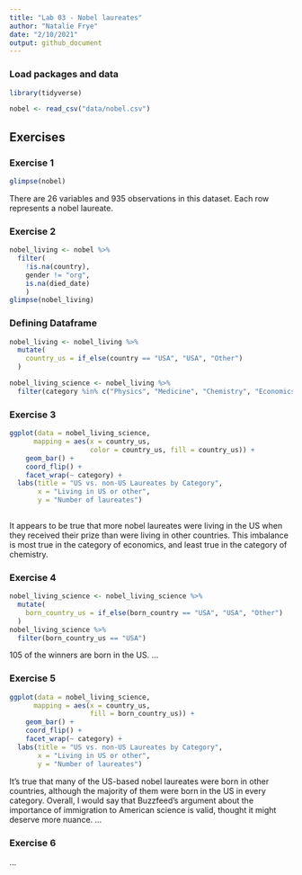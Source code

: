 ```yaml
---
title: "Lab 03 - Nobel laureates"
author: "Natalie Frye"
date: "2/10/2021"
output: github_document
---
```


### Load packages and data

```r
library(tidyverse) 
```

```r
nobel <- read_csv("data/nobel.csv")
```

## Exercises

### Exercise 1

```r
glimpse(nobel)
```

There are 26 variables and 935 observations in this dataset. Each row represents a nobel laureate. 

### Exercise 2

```r
nobel_living <- nobel %>%
  filter(
    !is.na(country),
    gender != "org",
    is.na(died_date)
    )
glimpse(nobel_living)
```

### Defining Dataframe

```r
nobel_living <- nobel_living %>%
  mutate(
    country_us = if_else(country == "USA", "USA", "Other")
  ) 
```

```r
nobel_living_science <- nobel_living %>%
  filter(category %in% c("Physics", "Medicine", "Chemistry", "Economics"))
```
### Exercise 3
```r
ggplot(data = nobel_living_science, 
      mapping = aes(x = country_us,
                    color = country_us, fill = country_us)) +
    geom_bar() +
    coord_flip() +
    facet_wrap(~ category) +
  labs(title = "US vs. non-US Laureates by Category", 
       x = "Living in US or other",
       y = "Number of laureates") 
  
```

It appears to be true that more nobel laureates were living in the US when they received their prize than were living in other countries. This imbalance is most true in the category of economics, and least true in the category of chemistry.

### Exercise 4
```r
nobel_living_science <- nobel_living_science %>%
  mutate(
    born_country_us = if_else(born_country == "USA", "USA", "Other")
  ) 
nobel_living_science %>%
  filter(born_country_us == "USA")
```

105 of the winners are born in the US.
...

### Exercise 5
```r
ggplot(data = nobel_living_science, 
      mapping = aes(x = country_us,
                    fill = born_country_us)) +
    geom_bar() +
    coord_flip() +
    facet_wrap(~ category) +
  labs(title = "US vs. non-US Laureates by Category", 
       x = "Living in US or other",
       y = "Number of laureates") 
```

It's true that many of the US-based nobel laureates were born in other countries, although the majority of them were born in the US in every category. Overall, I would say that Buzzfeed's argument about the importance of immigration to American science is valid, thought it might deserve more nuance. 
...

### Exercise 6

...
